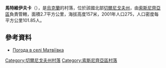 {{coord|51|40|48|N|32|27|31|E|scale:100000|display=title}}

'''馬特維伊夫卡'''（{{lang-uk|Матвіївка}}），是[[烏克蘭|烏克蘭]]的村落，位於該國北部[[切爾尼戈夫州|切爾尼戈夫州]]，由[[索斯尼齊亞區|索斯尼齊亞區]]負責管轄，面積2.7平方公里，海拔高度157米，2001年人口275，人口密度每平方公里101.85人。

==參考資料==
* [http://weather.in.ua/ua/chernigovskaja/15217 Погода в селі Матвіївка] {{Wayback|url=http://weather.in.ua/ua/chernigovskaja/15217 |date=20111220114107 }}

[[Category:切爾尼戈夫州村落|Category:切爾尼戈夫州村落]]
[[Category:索斯尼齊亞區村落|Category:索斯尼齊亞區村落]]


{{Chernihiv-geo-stub}}